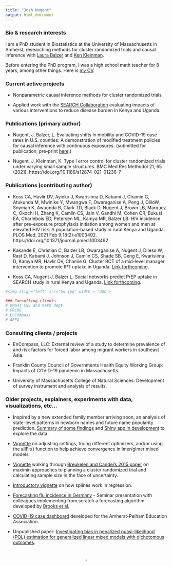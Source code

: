 ```yaml
---
title: "Josh Nugent"
output: html_document
---
```



### Bio & research interests

I am a PhD student in Biostatistics at the University of Massachusetts in Amherst, researching methods for cluster randomized trials and causal inference with [Laura Balzer](https://www.balzerlab.com/) and [Ken Kleinman](https://www.kleinman.science/).

Before entering the PhD program, I was a high school math teacher for 8 years, among other things. Here is [my CV](https://joshua-nugent.github.io/cv/Nugent_CV.pdf).


### Current active projects
 
 + Nonparametric causal inference methods for cluster randomized trials
 
 + Applied work with the [SEARCH Collaboration](https://www.searchendaids.com/) evaluating impacts of various interventions to reduce disease burden in Kenya and Uganda.
 
 
### Publications (primary author)

 + Nugent, J, Balzer, L. Evaluating shifts in mobility and COVID-19 case rates in U.S. counties: A demonstration of modified treatment policies for causal inference with continuous exposures. (submitted for publication, pre-print [here](http://arxiv.org/abs/2110.12529).)

 + Nugent, J, Kleinman, K. Type I error control for cluster randomized trials under varying small sample structures. BMC Med Res Methodol 21, 65 (2021). https://doi.org/10.1186/s12874-021-01236-7

### Publications (contributing author)

 + Koss CA, Havlir DV, Ayieko J, Kwarisiima D, Kabami J, Chamie G, Atukunda M, Mwinike Y, Mwangwa F, Owaraganise A, Peng J, OliloW, Snyman K, Awuonda B, Clark TD, Black D, Nugent J, Brown LB, Marquez C, Okochi H, Zhang K, Camlin CS, Jain V, Gandhi M, Cohen CR, Bukusi EA, Charlebois ED, Petersen ML, Kamya MR, Balzer LB. HIV incidence after pre-exposure prophylaxis initiation among women and men at elevated HIV risk: A population-based study in rural Kenya and Uganda. PLOS Med. 2021 Feb 9;18(2):e1003492. https://doi.org/10.1371/journal.pmed.1003492

 
 + Kakande E, Christian C, Balzer LB, Owaraganise A, Nugent J, DiIeso W, Rast D, Kabami J, Johnson J, Camlin CS, Shade SB, Geng E, Kwarisiima D, Kamya MR, Havlir DV, Chamie G. Cluster RCT of a mid-level manager intervention to promote IPT uptake in Uganda. [Link forthcoming](https://joshua-nugent.github.io/).


 + Koss CA, Nugent J, Balzer L. Social networks predict PrEP uptake in SEARCH study in rural Kenya and Uganda. [Link forthcoming](https://joshua-nugent.github.io/).
 
 
```r
#<img align="left" src="bw.jpg" width = "200">

### Consulting clients
# UMass CNS and math dept
# FRCOG
# EnCompass
# APEA
```

### Consulting clients / projects

 + EnCompass, LLC: External review of a study to determine prevalence of and risk factors for forced labor among migrant workers in southeast Asia.

 + Franklin County Council of Governments Health Equity Working Group: Impacts of COVID-19 pandemic in Massachusetts.
 
 + University of Massachusetts College of Natural Sciences: Development of survey instrument and analysis of results.
 

### Older projects, explainers, experiments with data, visualizations, etc...

 + Inspired by a new extended family member arriving soon, an analysis of state-level patterns in newborn names and future name popularity prediction. [Summary of some findings](http://joshua-nugent.github.io/newborn_names) and [Shiny app in development](https://joshuanugent.shinyapps.io/babynames/) to explore the data.

 + [Vignette](https://joshua-nugent.github.io/allFit/) on adjusting settings, trying different optimizers, and/or using the allFit() function to help achieve convergence in lmer/glmer mixed models.

 + [Vignette](https://joshua-nugent.github.io/maximin/) walking through [Breukelen and Candel's 2015 paper](https://doi.org/10.1177/0962280211421344) on maximin approaches to planning a cluster randomized trial and calculating sample size in the face of uncertainty.

 + [Introductory vignette](https://joshua-nugent.github.io/splines/) on how splines work in regression.

 + [Forecasting flu incidence in Germany](https://joshua-nugent.github.io/eb/eb.pdf) - Seminar presentation with colleagues implementing from scratch a forecasting algorithm developed by [Brooks et al.](https://doi.org/10.1371/journal.pcbi.1004382)
 
 + [COVID-19 case dashboard](https://joshuanugent.shinyapps.io/seventyfive/) developed for the Amherst-Pelham Education Association.

 + Unpublished paper: [Investigating bias in penalized quasi-likelihood (PQL) estimation for generalized linear mixed models with dichotomous outcomes](https://joshua-nugent.github.io/pql/main.pdf).

<br>

<center>
[![Tw](t_blue.png){width=3%}](https://twitter.com/joshuanugent?ref_src=twsrc%5Etfw)
</center>

<br>

